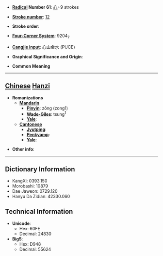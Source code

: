 * '''[[Wiktionary:Chinese radical index| Radical]] Number 61''': [[Wiktionary:Chinese radical index 心|心]]+9 strokes

* '''[[Wiktionary:Chinese total strokes index|Stroke number]]''': [[Wiktionary:Chinese total strokes index 12|12]]

* '''Stroke order''': 

* '''[[Wiktionary:Chinese four corner index|Four-Corner System]]''': 9204<sub>7</sub>

* '''[[Wiktionary:Chinese Cangjie index|Cangjie input]]''': 心山金水 (PUCE)

* '''Graphical Significance and Origin''': 

* '''Common Meaning'''

----

== [[Chinese]] [[Hanzi]] ==

* '''Romanizations'''
** '''[[Mandarin]]'''
*** '''[[Pinyin]]''': zōng (zong1)
*** '''[[Wade-Giles]]''': tsung<sup>1</sup>
*** '''[[Yale]]''': 
** '''[[Cantonese]]'''
*** '''[[Jyutping]]''':
*** '''[[Penkyamp]]''': 
*** '''[[Yale]]''': 

* '''Other info''': 

----

== Dictionary Information ==

* KangXi: 0393.150
* Morobashi: 10879
* Dae Jaweon: 0729.120
* Hanyu Da Zidian: 42330.060

== Technical Information ==

* '''Unicode''':
** Hex: 60FE
** Decimal: 24830
* '''Big5''':
** Hex: D948
** Decimal: 55624